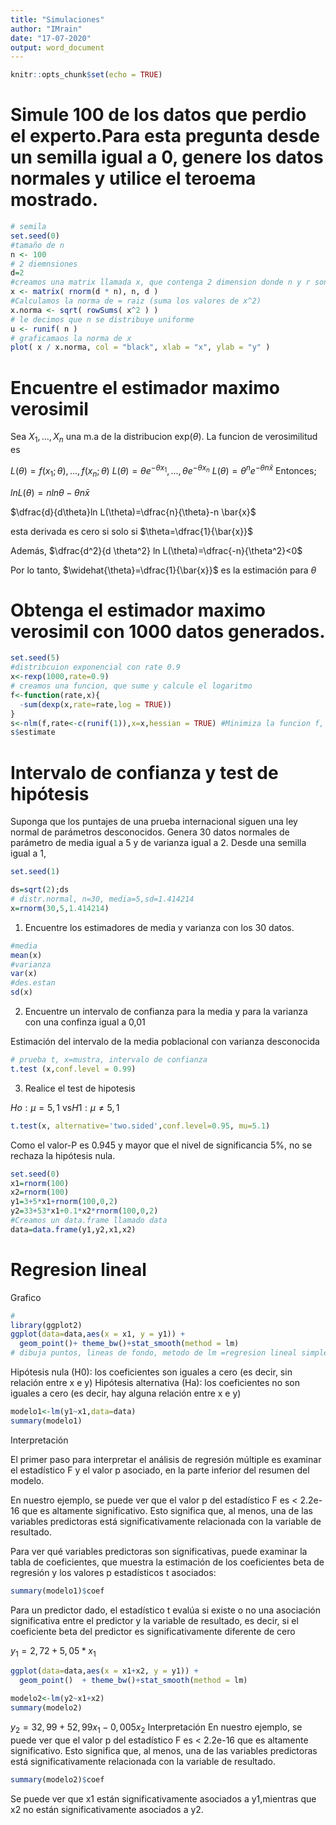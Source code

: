 ---
title: "Simulaciones"
author: "IMrain"
date: "17-07-2020"
output: word_document
---

```{r setup, include=FALSE}
knitr::opts_chunk$set(echo = TRUE)
```

# Simule 100 de los datos que perdio el experto.Para esta pregunta desde un semilla igual a 0, genere los datos normales y utilice el teroema mostrado.


```{r}
# semila
set.seed(0)
#tamaño de n
n <- 100
# 2 diemnsiones
d=2
#creamos una matrix llamada x, que contenga 2 dimension donde n y r son normales
x <- matrix( rnorm(d * n), n, d )
#Calculamos la norma de = raiz (suma los valores de x^2)
x.norma <- sqrt( rowSums( x^2 ) )
# le decimos que n se distribuye uniforme
u <- runif( n )
# graficamaos la norma de x
plot( x / x.norma, col = "black", xlab = "x", ylab = "y" )


```

# Encuentre el estimador maximo verosimil

Sea $X_1,...,X_n$ una m.a de la distribucion exp$(\theta)$. La funcion de verosimilitud es 

$L(\theta)=f(x_1;\theta),...,f(x_n;\theta)$
$L(\theta)=\theta e^{-\theta x_1},...,\theta e^{-\theta x_n}$
$L(\theta)=\theta^{n} e^{-\theta n \bar{x}}$
Entonces;

$ln L(\theta)=nln\theta-\theta n \bar{x}$

$\dfrac{d}{d\theta}ln L(\theta)=\dfrac{n}{\theta}-n \bar{x}$

esta derivada es cero si solo si $\theta=\dfrac{1}{\bar{x}}$

Además, $\dfrac{d^2}{d \theta^2} ln L(\theta)=\dfrac{-n}{\theta^2}<0$


Por lo tanto, $\widehat{\theta}=\dfrac{1}{\bar{x}}$ es la estimación para $\theta$


# Obtenga el estimador maximo verosimil con 1000 datos generados.

```{r}
set.seed(5)
#distribcuion exponencial con rate 0.9
x<-rexp(1000,rate=0.9)
# creamos una funcion, que sume y calcule el logaritmo
f<-function(rate,x){
  -sum(dexp(x,rate=rate,log = TRUE))
}
s<-nlm(f,rate<-c(runif(1)),x=x,hessian = TRUE) #Minimiza la funcion f, y se distribuye uniforme. Y utlizamos la matriz hessiana
s$estimate

```



# Intervalo de confianza y test de hipótesis
Suponga que los puntajes de una prueba internacional siguen una ley normal de parámetros desconocidos. Genera 30 datos normales  de parámetro de media igual a 5 y de varianza igual a 2. Desde una semilla igual a 1,


```{r}
set.seed(1)

ds=sqrt(2);ds
# distr.normal, n=30, media=5,sd=1.414214
x=rnorm(30,5,1.414214)
```

1. Encuentre los estimadores de media y varianza con los 30 datos.

```{r}
#media
mean(x)
#varianza
var(x)
#des.estan
sd(x)
```

2. Encuentre un intervalo de confianza para la media y para la varianza con una confinza igual a 0,01

Estimación del intervalo de la media poblacional con varianza desconocida
```{r}
# prueba t, x=mustra, intervalo de confianza
t.test (x,conf.level = 0.99)
```


3. Realice el test de hipotesis

$Ho:\mu=5,1$ vs$H1:\mu \ne 5,1$


```{r}
t.test(x, alternative='two.sided',conf.level=0.95, mu=5.1)
```
Como el valor-P es 0.945 y mayor que el nivel de significancia 5%, no se rechaza la hipótesis nula.




```{r}
set.seed(0)
x1=rnorm(100)
x2=rnorm(100)
y1=3+5*x1+rnorm(100,0,2)
y2=33+53*x1+0.1*x2*rnorm(100,0,2)
#Creamos un data.frame llamado data
data=data.frame(y1,y2,x1,x2)
```

# Regresion lineal

Grafico
```{r}
#
library(ggplot2)
ggplot(data=data,aes(x = x1, y = y1)) + 
  geom_point()+ theme_bw()+stat_smooth(method = lm)
# dibuja puntos, lineas de fondo, metodo de lm =regresion lineal simple
```



Hipótesis nula (H0): los coeficientes son iguales a cero (es decir, sin relación entre x e y)
Hipótesis alternativa (Ha): los coeficientes no son iguales a cero (es decir, hay alguna relación entre x e y)


```{r}
modelo1<-lm(y1~x1,data=data)
summary(modelo1)
```

Interpretación

El primer paso para interpretar el análisis de regresión múltiple es examinar el estadístico F y el valor p asociado, en la parte inferior del resumen del modelo.

En nuestro ejemplo, se puede ver que el valor p del estadístico F es < 2.2e-16 que es altamente significativo. Esto significa que, al menos, una de las variables predictoras está significativamente relacionada con la variable de resultado.

Para ver qué variables predictoras son significativas, puede examinar la tabla de coeficientes, que muestra la estimación de los coeficientes beta de regresión y los valores p estadísticos t asociados:

```{r}
summary(modelo1)$coef
```
Para un predictor dado, el estadístico t evalúa si existe o no una asociación significativa entre el predictor y la variable de resultado, es decir, si el coeficiente beta del predictor es significativamente diferente de cero

$y_1=2,72+5,05*x_1$


```{r}
ggplot(data=data,aes(x = x1+x2, y = y1)) + 
  geom_point()  + theme_bw()+stat_smooth(method = lm)
```


```{r}


modelo2<-lm(y2~x1+x2)
summary(modelo2)
```

$y_2=32,99+52,99x_1-0,005x_2$
Interpretación
En nuestro ejemplo, se puede ver que el valor p del estadístico F es < 2.2e-16 que es altamente significativo. Esto significa que, al menos, una de las variables predictoras está significativamente relacionada con la variable de resultado.



```{r}
summary(modelo2)$coef
```


Se puede ver que  x1 están significativamente asociados a y1,mientras que x2 no están significativamente asociados a y2.







